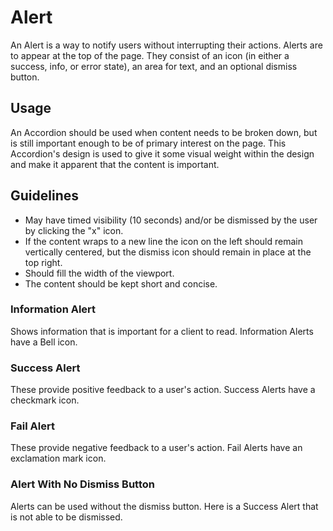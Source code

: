 
# Alert

An Alert is a way to notify users
without interrupting their actions.
Alerts are to appear at the top of the
page. They consist of an icon
(in either a success, info, or error state),
an area for text, and an optional dismiss button.

<ComponentPreview
  componentName="alert--success"
  hasReact
  hasAngular
  hasHTML
/>

## Usage
An Accordion should be used when
content needs to be broken down,
but is still important enough to
be of primary interest on the page.
This Accordion's design is used to
give it some visual weight
within the design and make it
apparent that the content is important.

## Guidelines
- May have timed visibility (10 seconds)
  and/or be dismissed by the user by clicking the "x" icon.
- If the content wraps to a new line the
  icon on the left should remain vertically
  centered, but the dismiss icon should
  remain in place at the top right.
- Should fill the width of the viewport.
- The content should be kept short and concise.

### Information Alert

Shows information that is
important for a client to read.
Information Alerts have a Bell icon.

<ComponentPreview
  componentName="alert--info"
  hasReact
  hasAngular
  hasHTML
/>

### Success Alert

These provide positive feedback to
a user's action. Success Alerts
have a checkmark icon.

<ComponentPreview
  componentName="alert--success"
  hasReact
  hasAngular
  hasHTML
/>

### Fail Alert

These provide negative feedback to a
user's action. Fail Alerts have an exclamation mark icon.

<ComponentPreview
  componentName="alert--fail"
  hasReact
  hasAngular
  hasHTML
/>

### Alert With No Dismiss Button

Alerts can be used without the dismiss
button. Here is a Success Alert
that is not able to be dismissed.

<ComponentPreview
  componentName="alert--no-dismiss-button"
  hasReact
  hasAngular
  hasHTML
/>
